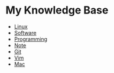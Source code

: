 = My Knowledge Base =
*  [[Linux]]
*  [[Software]]
*  [[Programming]]
*  [[Note]]
*  [[Git]]
*  [[Vim]]
*  [[Mac]]

